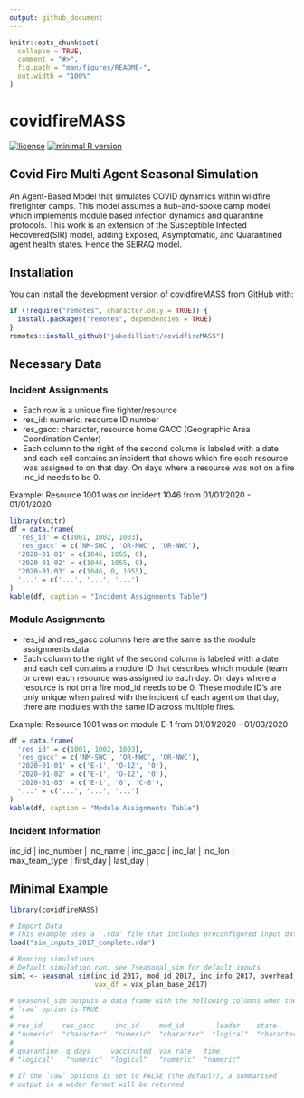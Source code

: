 ```yaml
---
output: github_document
---
```


<!-- README.md is generated from README.Rmd. Please edit that file -->

```r
knitr::opts_chunk$set(
  collapse = TRUE,
  comment = "#>",
  fig.path = "man/figures/README-",
  out.width = "100%"
)
```

# covidfireMASS
<!-- badges: start -->
[![license](https://img.shields.io/badge/license-MIT + file LICENSE-lightgrey.svg)](https://choosealicense.com/)
[![minimal R version](https://img.shields.io/badge/R%3E%3D-`2.10`-6666ff.svg)](https://cran.r-project.org/)
<!-- badges: end -->

## Covid Fire Multi Agent Seasonal Simulation

An Agent-Based Model that simulates COVID dynamics within wildfire firefighter camps. This model assumes a hub-and-spoke camp model, which implements module based infection dynamics and quarantine protocols. This work is an extension of the Susceptible Infected Recovered(SIR) model, adding Exposed, Asymptomatic, and Quarantined agent health states. Hence the SEIRAQ model.

## Installation

You can install the development version of covidfireMASS from [GitHub](https//:github.com) with:

```r
if (!require("remotes", character.only = TRUE)) {
  install.packages("remotes", dependencies = TRUE)
}
remotes::install_github("jakedilliott/covidfireMASS")
```

## Necessary Data

### Incident Assignments

- Each row is a unique fire fighter/resource
- res_id: numeric, resource ID number
- res_gacc: character, resource home GACC (Geographic Area Coordination Center)
- Each column to the right of the second column is labeled with a date and each cell contains an incident that shows which fire each resource was assigned to on that day. On days where a resource was not on a fire inc_id needs to be 0.

Example: Resource 1001 was on incident 1046 from 01/01/2020 - 01/01/2020

```r
library(knitr)
df = data.frame(
  'res_id' = c(1001, 1002, 1003),
  'res_gacc' = c('NM-SWC', 'OR-NWC', 'OR-NWC'),
  '2020-01-01' = c(1046, 1055, 0),
  '2020-01-02' = c(1046, 1055, 0),
  '2020-01-03' = c(1046, 0, 1055),
  '...' = c('...', '...', '...')
)
kable(df, caption = "Incident Assignments Table")
```

   
### Module Assignments

- res_id and res_gacc columns here are the same as the module assignments data
- Each column to the right of the second column is labeled with a date and each cell contains a module ID that describes which module (team or crew) each resource was assigned to each day. On days where a resource is not on a fire mod_id needs to be 0. 
These module ID's are only unique when paired with the incident of each agent on that day, there are modules with the same ID across multiple fires. 

Example: Resource 1001 was on module E-1 from 01/01/2020 - 01/03/2020

```r
df = data.frame(
  'res_id' = c(1001, 1002, 1003),
  'res_gacc' = c('NM-SWC', 'OR-NWC', 'OR-NWC'),
  '2020-01-01' = c('E-1', 'O-12', '0'),
  '2020-01-02' = c('E-1', 'O-12', '0'),
  '2020-01-03' = c('E-1', '0', 'C-8'),
  '...' = c('...', '...', '...')
)
kable(df, caption = "Module Assignments Table")
```
   
### Incident Information

| inc_id | inc_number | inc_name | inc_gacc | inc_lat | inc_lon | max_team_type | first_day | last_day |

## Minimal Example

```r
library(covidfireMASS)

# Import Data
# This example uses a '.rda' file that includes preconfigured input data
load("sim_inputs_2017_complete.rda")

# Running simulations
# Default simulation run, see ?seasonal_sim for default inputs
sim1 <- seasonal_sim(inc_id_2017, mod_id_2017, inc_info_2017, overhead_ids_2017,
                     vax_df = vax_plan_base_2017)

# seasonal_sim outputs a data frame with the following columns when the 
# `raw` option is TRUE:
#
# res_id     res_gacc     inc_id     mod_id        leader    state
# "numeric"  "character"  "numeric"  "character"  "logical"  "character"
#
# quarantine  q_days     vaccinated  vax_rate   time 
# "logical"   "numeric"  "logical"   "numeric"  "numeric"

# If the `raw` options is set to FALSE (the default), a summarised
# output in a wider format will be returned
```
